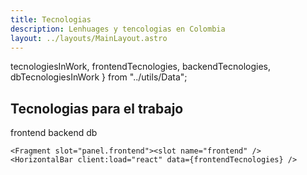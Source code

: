 ```yaml
---
title: Tecnologias
description: Lenhuages y tencologias en Colombia
layout: ../layouts/MainLayout.astro
---
```


  tecnologiesInWork, 
  frontendTecnologies, 
  backendTecnologies,
  dbTecnologiesInWork 
  } from "../utils/Data";

## Tecnologias para el trabajo

  <HorizontalBar client:load="react" data={tecnologiesInWork} />

<Tabs client:visible sharedStore="ui-frameworks">
  <Fragment slot="tab.frontend">frontend</Fragment>
  <Fragment slot="tab.backend">backend</Fragment>
  <Fragment slot="tab.db">db</Fragment>

	<Fragment slot="panel.frontend"><slot name="frontend" />
    <HorizontalBar client:load="react" data={frontendTecnologies} />
  </Fragment>
	<Fragment slot="panel.backend"><slot name="backend" />
    <HorizontalBar client:load="react" data={backendTecnologies} />
  </Fragment>
	<Fragment slot="panel.db"><slot name="db" />
    <HorizontalBar client:load="react" data={dbTecnologiesInWork} />
  </Fragment>
</Tabs>